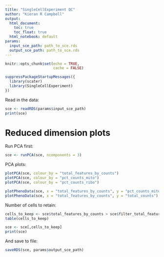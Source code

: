 ```yaml
---
title: "SingleCellExperiment QC"
author: "Kieran R Campbell"
output:
  html_document: 
    toc: true
    toc_float: true
  html_notebook: default
params:
  input_sce_path: path_to_sce.rds
  output_sce_path: path_to_sce.rds
---
```


```r
knitr::opts_chunk$set(echo = TRUE,
                      cache = FALSE)

suppressPackageStartupMessages({
  library(scater)
  library(SingleCellExperiment)
})
```

Read in the data:

```r
sce <- readRDS(params$input_sce_path)
print(sce)
```

# Reduced dimension plots

Run PCA first:

```r
sce <- runPCA(sce, ncomponents = 3)
```

PCA plots:

```r
plotPCA(sce, colour_by = "total_features_by_counts")
plotPCA(sce, colour_by = "pct_counts_mito")
plotPCA(sce, colour_by = "pct_counts_ribo")
```


```r
plotPhenoData(sce, x = "total_features_by_counts", y = "pct_counts_mito")
plotPhenoData(sce, x = "total_features_by_counts", y = "total_counts")
```

Number of cells to retain:

```r
cells_to_keep <- sce$total_features_by_counts > sce$filter_total_features & sce$pct_counts_mito < sce$filter_pct_counts_mito
table(cells_to_keep)
```

```r
sce <- sce[,cells_to_keep]
print(sce)
```

And save to file:

```r
saveRDS(sce, params$output_sce_path)
```





